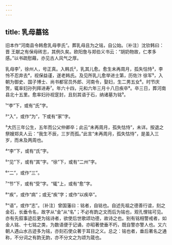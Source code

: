 ```yaml
---
---
---
```

title: 乳母墓铭
---







旧本作“河南县令韩愈乳母李氏”。葬乳母且为之铭，自公始。〔补注〕沈钦韩曰：晋 王献之有保母砖志，其例久矣。欧阳詹与郑伯义书云：“胡奶物故，仁孝多感。”以书疏慰藉，亦见古人风气之厚。

乳母李¹，徐州人，号正真。入韩氏²，乳其儿愈。愈生未再周月，孤失怙恃³，李怜不忍弃去⁴，视保益谨，遂老韩氏。及见所乳儿愈举进士第，历佐汴 徐军⁵，入朝为御史、国子博士、尚书都官员外郎、河南令，娶妇，生二男五女⁶。时节庆贺，辄率妇孙列拜进寿⁷。年六十四，元和六年三月十八日疾卒⁸。卒三日，葬河南县北十五里。愈率妇孙视窆封，且刻其语于石，纳诸墓为铭⁹。

¹“李”下，或有“氏”字。

²“入”，或作“为”，下或有“家”字。

³大历三年公生，五年而公父仲卿卒；此云“未再周月，孤失怙恃”，未详。按退之祭嫂郑夫人云：“我生不辰，三岁而孤。”此言“未再周月，孤失怙恃”，是虽入三岁，而未及两周也。

⁴“李”下，或有“氏”字。

⁵“见”下，或有“其”字。“徐”下，或有“二州”字。

⁶“二”，或作“三”。

⁷“节”下，或有“受”字。“辄”上，或有“愈”字。

⁸“疾”，或作“病”；或无“疾”字；或作“以疾卒”。

⁹“语”，或作“志”。〔补注〕曾国藩曰：铭者，自铭也。自述先祖之德善行谊，刻之金石，长垂令名，故字从“金”从“名”；不必有韵之文而后为铭也，观孔悝铭可见。亦有先叙事迹后更为铭诗者，欲使后世歌颂功德，故诗之也。别有铭相警戒者，如金人铭、十七铭之类，为数语便于记诵，亦昭著使垂不朽，既自警亦警人也。又六朝人遇山水古迹多为铭，亦刻石使众著于耳目之义。总之：铭也者，垂后著名之通称，不分词之有韵无韵，亦不分文之为颂为箴也。